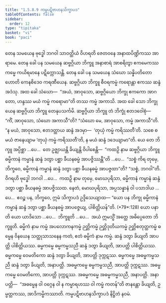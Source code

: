 ```yaml
---
title: "1.5.8.9 ကမ္မပဋိဗာဟနသိက္ခာပဒ"
tableOfContents: false
sidebar:
  order: 12
type: "tipitaka"
basket: "vi"
book: "paci"
---
```



<DynamicBreadcrumb />

<Division number="474" book="paci">

<Paragraph number="1403" book="paci">
တေန သမယေန ဗုဒ္ဓေါ ဘဂဝါ သာဝတ္ထိယံ ဝိဟရတိ ဇေတဝနေ အနာထပိဏ္ဍိကဿ အာရာမေ. တေန ခေါ ပန သမယေန ဆဗ္ဗဂ္ဂိယာ ဘိက္ခူ အနာစာရံ အာစရိတွာ ဧကမေကဿ ကမ္မေ ကယိရမာနေ ပဋိက္ကောသန္တိ. တေန ခေါ ပန သမယေန သံဃော သန္နိပတိတော ဟောတိ ကေနစိဒေဝ ကရဏီယေန. ဆဗ္ဗဂ္ဂိယာ ဘိက္ခူ စီဝရကမ္မံ ကရောန္တာ ဧကဿ ဆန္ဒံ အဒံသု. အထ ခေါ သံဃော—  “အယံ, အာဝုသော, ဆဗ္ဗဂ္ဂိယော ဘိက္ခု ဧကကော အာဂတော, ဟန္ဒဿ မယံ ကမ္မံ ကရောမာ”တိ တဿ ကမ္မံ အကာသိ. အထ ခေါ သော ဘိက္ခု ယေန ဆဗ္ဗဂ္ဂိယာ ဘိက္ခူ တေနုပသင်္ကမိ. ဆဗ္ဗဂ္ဂိယာ ဘိက္ခူ တံ ဘိက္ခုံ ဧတဒဝေါစုံ—  “ကိံ, အာဝုသော, သံဃော အကာသီ”တိ? “သံဃော မေ, အာဝုသော, ကမ္မံ အကာသီ”တိ. “န မယံ, အာဝုသော, ဧတဒတ္ထာယ ဆန္ဒံ အဒမှာ—  ‘တုယှံ ကမ္မံ ကရိဿတီ’တိ. သစေ စ မယံ ဇာနေယျာမ ‘တုယှံ ကမ္မံ ကရိဿတီ’တိ, န မယံ ဆန္ဒံ ဒဒေယျာမာ”တိ.
</Paragraph>

<Paragraph number="1404" book="paci">
ယေ တေ ဘိက္ခူ အပ္ပိစ္ဆာ …ပေ…  တေ ဥဇ္ဈာယန္တိ ခိယျန္တိ ဝိပါစေန္တိ—  “ကထဉှိ နာမ ဆဗ္ဗဂ္ဂိယာ ဘိက္ခူ ဓမ္မိကာနံ ကမ္မာနံ ဆန္ဒံ ဒတွာ ပစ္ဆာ ခီယနဓမ္မံ အာပဇ္ဇိဿန္တီ”တိ …ပေ…  “သစ္စံ ကိရ တုမှေ, ဘိက္ခဝေ, ဓမ္မိကာနံ ကမ္မာနံ ဆန္ဒံ ဒတွာ ပစ္ဆာ ခီယနဓမ္မံ အာပဇ္ဇထာ”တိ? “သစ္စံ, ဘဂဝါ”တိ. ဝိဂရဟိ ဗုဒ္ဓေါ ဘဂဝါ …ပေ…  ကထဉှိ နာမ တုမှေ, မောဃပုရိသာ, ဓမ္မိကာနံ ကမ္မာနံ ဆန္ဒံ ဒတွာ ပစ္ဆာ ခီယနဓမ္မံ အာပဇ္ဇိဿထ. နေတံ, မောဃပုရိသာ, အပ္ပသန္နာနံ ဝါ ပသာဒါယ …ပေ…  ဧဝဉ္စ ပန, ဘိက္ခဝေ, ဣမံ သိက္ခာပဒံ ဥဒ္ဒိသေယျာထ—
</Paragraph>

</Division>
<Division number="475" book="paci">

<Paragraph number="1405" book="paci">
<Emphasis>“ယော ပန ဘိက္ခု ဓမ္မိကာနံ ကမ္မာနံ ဆန္ဒံ ဒတွာ ပစ္ဆာ ခီယနဓမ္မံ အာပဇ္ဇေယျ, ပါစိတ္တိယန်”</Emphasis>တိ. (*79*:<Emphasis>128</Emphasis>)
</Paragraph>

</Division>
<Division number="476" book="paci">

<Paragraph number="1406" book="paci">
<Emphasis>ယော ပနာ</Emphasis>တိ ယော ယာဒိသော …ပေ…  <Emphasis>ဘိက္ခူ</Emphasis>တိ …ပေ…  အယံ ဣမသ္မိံ အတ္ထေ အဓိပ္ပေတော ဘိက္ခူတိ.
</Paragraph>

<Paragraph number="1407" book="paci">
<Emphasis>ဓမ္မိကံ</Emphasis> နာမ <Emphasis>ကမ္မံ</Emphasis> အပလောကနကမ္မံ ဉတ္တိကမ္မံ ဉတ္တိဒုတိယကမ္မံ ဉတ္တိစတုတ္ထကမ္မံ ဓမ္မေန ဝိနယေန သတ္ထုသာသနေန ကတံ, ဧတံ ဓမ္မိကံ နာမ ကမ္မံ. ဆန္ဒံ ဒတွာ ခိယျတိ အာပတ္တိ ပါစိတ္တိယဿ.
</Paragraph>

</Division>
<Division number="477" book="paci">

<Paragraph number="1408" book="paci">
ဓမ္မကမ္မေ ဓမ္မကမ္မသညီ ဆန္ဒံ ဒတွာ ခိယျတိ, အာပတ္တိ ပါစိတ္တိယဿ. ဓမ္မကမ္မေ ဝေမတိကော ဆန္ဒံ ဒတွာ ခိယျတိ, အာပတ္တိ ဒုက္ကဋဿ. ဓမ္မကမ္မေ အဓမ္မကမ္မသညီ ဆန္ဒံ ဒတွာ ခိယျတိ, အနာပတ္တိ. အဓမ္မကမ္မေ ဓမ္မကမ္မသညီ, အာပတ္တိ ဒုက္ကဋဿ. အဓမ္မကမ္မေ ဝေမတိကော, အာပတ္တိ ဒုက္ကဋဿ. အဓမ္မကမ္မေ အဓမ္မကမ္မသညီ, အနာပတ္တိ.
</Paragraph>

</Division>
<Division number="478" book="paci">

<Paragraph number="1409" book="paci">
အနာပတ္တိ—  “အဓမ္မေန ဝါ ဝဂ္ဂေန ဝါ န ကမ္မာရဟဿ ဝါ ကမ္မံ ကတန်”တိ ဇာနန္တော ခိယျတိ, ဥမ္မတ္တကဿ, အာဒိကမ္မိကဿာတိ.

</Paragraph>
</Division>

<Paragraph number="1410" type="center" book="paci">
ကမ္မပဋိဗာဟနသိက္ခာပဒံ နိဋ္ဌိတံ နဝမံ.
</Paragraph>
